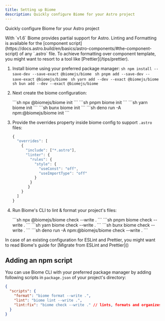 ```yaml
---
title: Setting up Biome
description: Quickly configure Biome for your Astro project
---
```



Quickly configure Biome for your Astro project

<Aside>
With `v1.6` Biome provides partial support for Astro. Linting and Formatting is available for the [component script](https://docs.astro.build/en/basics/astro-components/#the-component-script) of any `.astro` file. To achieve formatting over component template, you might want to resort to a tool like [Prettier](/tips/prettier).
</Aside>

<Steps>

1. Install biome using your preferred package manager:
    <Tabs syncKey="biome">
      <TabItem label="npm" icon="seti:npm">
        ```sh
        npm install --save-dev --save-exact @biomejs/biome
        ```
      </TabItem>
      <TabItem label="pnpm" icon="pnpm">
        ```sh
        pnpm add --save-dev --save-exact @biomejs/biome
        ```
      </TabItem>
      <TabItem label="yarn" icon="seti:yarn">
        ```sh
        yarn add --dev --exact @biomejs/biome
        ```
      </TabItem>
      <TabItem label="bun" icon="bun">
        ```sh
        bun add --dev --exact @biomejs/biome
        ```
      </TabItem>
    </Tabs>

2. Next create the biome configuration:

    <Tabs syncKey="biome">
      <TabItem label="npm" icon="seti:npm">
        ```sh
        npx @biomejs/biome init
        ```
      </TabItem>
      <TabItem label="pnpm" icon="pnpm">
        ```sh
        pnpm biome init
        ```
      </TabItem>
      <TabItem label="yarn" icon="seti:yarn">
        ```sh
        yarn biome init
        ```
      </TabItem>
      <TabItem label="bun" icon="bun">
        ```sh
        bunx biome init
        ```
      </TabItem>
      <TabItem label="deno" icon="deno">
        ```sh
        deno run -A npm:@biomejs/biome init
        ```
      </TabItem>
    </Tabs>

3. Provide the overrides property inside biome config to support `.astro` files:

    ```js
    {
      "overrides": [
        {
          "include": ["*.astro"],
          "linter": {
            "rules": {
              "style": {
                "useConst": "off",
                "useImportType": "off"
              }
            }
           }
        }
      ]
    }
    ```

4. Run Biome's CLI to lint & format your project's files:
  
    <Tabs syncKey="biome">
        <TabItem label="npm" icon="seti:npm">
          ```sh
          npx @biomejs/biome check --write .
          ```
        </TabItem>
        <TabItem label="pnpm" icon="pnpm">
          ```sh
          pnpm biome check --write .
          ```
        </TabItem>
        <TabItem label="yarn" icon="seti:yarn">
          ```sh
          yarn biome check --write .
          ```
        </TabItem>
        <TabItem label="bun" icon="bun">
          ```sh
          bunx biome check --write .
          ```
        </TabItem>
        <TabItem label="deno" icon="deno">
          ```sh
          deno run -A npm:@biomejs/biome check --write .
          ```
        </TabItem>
      </Tabs>
</Steps>

<Aside>
In case of an existing configuration for ESLint and Prettier, you might want to read Biome's guide for [Migrate from ESLint and Prettier](<https://biomejs.dev/guides/migrate-eslint-prettier/>)
</Aside>


## Adding an npm script

You can use Biome CLI with your preferred package manager by adding following scripts in `package.json` of your project's directory:

```json title="package.json" ins={3-5}
{
  "scripts": {
    "format": "biome format --write .",
    "lint": "biome lint --write .",
    "lint:fix": "biome check --write ." // lints, formats and organizes imports
  }
}
```